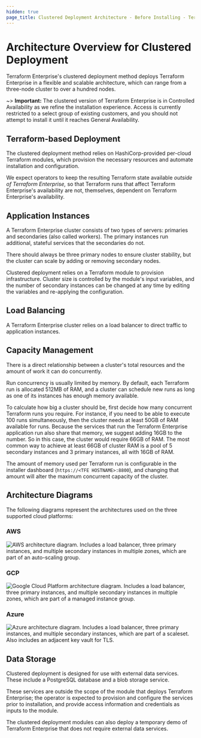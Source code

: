 ```yaml
---
hidden: true
page_title: Clustered Deployment Architecture - Before Installing - Terraform Enterprise
---
```


# Architecture Overview for Clustered Deployment

Terraform Enterprise's clustered deployment method deploys Terraform Enterprise in a flexible and scalable architecture, which can range from a three-node cluster to over a hundred nodes.

~> **Important:** The clustered version of Terraform Enterprise is in Controlled Availability as we refine the installation experience. Access is currently restricted to a select group of existing customers, and you should not attempt to install it until it reaches General Availability.

## Terraform-based Deployment

The clustered deployment method relies on HashiCorp-provided per-cloud Terraform modules, which provision the necessary resources and automate installation and configuration.

We expect operators to keep the resulting Terraform state available _outside of Terraform Enterprise,_ so that Terraform runs that affect Terraform Enterprise's availability are not, themselves, dependent on Terraform Enterprise's availability.

## Application Instances

A Terraform Enterprise cluster consists of two types of servers: primaries and secondaries (also called workers). The primary instances run additional, stateful services that the secondaries do not.

There should always be three primary nodes to ensure cluster stability, but the cluster can scale by adding or removing secondary nodes.

Clustered deployment relies on a Terraform module to provision infrastructure. Cluster size is controlled by the module's input variables, and the number of secondary instances can be changed at any time by editing the variables and re-applying the configuration.

## Load Balancing

A Terraform Enterprise cluster relies on a load balancer to direct traffic to application instances.

## Capacity Management

There is a direct relationship between a cluster's total resources and the amount of work it can do concurrently.

Run concurrency is usually limited by memory. By default, each Terraform run is allocated 512MB of RAM, and a cluster can schedule new runs as long as one of its instances has enough memory available.

To calculate how big a cluster should be, first decide how many concurrent Terraform runs you require. For instance, if you need to be able to execute 100 runs simultaneously, then the cluster needs at least 50GB of RAM available for runs. Because the services that run the Terraform Enterprise application run also share that memory, we suggest adding 16GB to the number. So in this case, the cluster would require 66GB of RAM. The most common way to achieve at least 66GB of cluster RAM is a pool of 5 secondary instances and 3 primary instances, all with 16GB of RAM.

The amount of memory used per Terraform run is configurable in the installer dashboard (`https://<TFE HOSTNAME>:8800`), and changing that amount will alter the maximum concurrent capacity of the cluster.

## Architecture Diagrams

The following diagrams represent the architectures used on the three supported cloud platforms:

### AWS

![AWS architecture diagram. Includes a load balancer, three primary instances, and multiple secondary instances in multiple zones, which are part of an auto-scaling group.](https://github.com/hashicorp/terraform-aws-terraform-enterprise/blob/master/assets/aws_diagram.jpg?raw=true)

### GCP

![Google Cloud Platform architecture diagram. Includes a load balancer, three primary instances, and multiple secondary instances in multiple zones, which are part of a managed instance group.](https://github.com/hashicorp/terraform-google-terraform-enterprise/blob/master/assets/gcp_diagram.jpg?raw=true)

### Azure

![Azure architecture diagram. Includes a load balancer, three primary instances, and multiple secondary instances, which are part of a scaleset. Also includes an adjacent key vault for TLS.](https://github.com/hashicorp/terraform-azurerm-terraform-enterprise/blob/master/assets/azure_diagram.png?raw=true)

## Data Storage

Clustered deployment is designed for use with external data services. These include a PostgreSQL database and a blob storage service.

These services are outside the scope of the module that deploys Terraform Enterprise; the operator is expected to provision and configure the services prior to installation, and provide access information and credentials as inputs to the module.

The clustered deployment modules can also deploy a temporary demo of Terraform Enterprise that does not require external data services.
